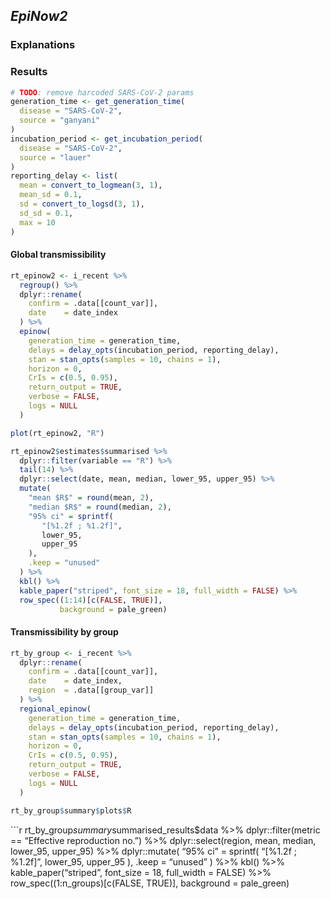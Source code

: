 ## _EpiNow2_ 

### Explanations

### Results

```r
# TODO: remove harcoded SARS-CoV-2 params
generation_time <- get_generation_time(
  disease = "SARS-CoV-2",
  source = "ganyani"
)
incubation_period <- get_incubation_period(
  disease = "SARS-CoV-2",
  source = "lauer"
)
reporting_delay <- list(
  mean = convert_to_logmean(3, 1),
  mean_sd = 0.1,
  sd = convert_to_logsd(3, 1),
  sd_sd = 0.1,
  max = 10
)
```

#### Global transmissibility

```r
rt_epinow2 <- i_recent %>%
  regroup() %>% 
  dplyr::rename(
    confirm = .data[[count_var]],
    date    = date_index
  ) %>% 
  epinow(
    generation_time = generation_time,
    delays = delay_opts(incubation_period, reporting_delay),
    stan = stan_opts(samples = 10, chains = 1),
    horizon = 0,
    CrIs = c(0.5, 0.95),
    return_output = TRUE,
    verbose = FALSE,
    logs = NULL
  )
```

```r
plot(rt_epinow2, "R")
```

```r
rt_epinow2$estimates$summarised %>% 
  dplyr::filter(variable == "R") %>% 
  tail(14) %>% 
  dplyr::select(date, mean, median, lower_95, upper_95) %>% 
  mutate(
    "mean $R$" = round(mean, 2),
    "median $R$" = round(median, 2),
    "95% ci" = sprintf(
       "[%1.2f ; %1.2f]",
       lower_95,
       upper_95
    ),
    .keep = "unused"
  ) %>% 
  kbl() %>% 
  kable_paper("striped", font_size = 18, full_width = FALSE) %>%
  row_spec((1:14)[c(FALSE, TRUE)],
           background = pale_green)
```

#### Transmissibility by group

```r
rt_by_group <- i_recent %>%
  dplyr::rename(
    confirm = .data[[count_var]],
    date    = date_index,
    region  = .data[[group_var]]
  ) %>% 
  regional_epinow(
    generation_time = generation_time,
    delays = delay_opts(incubation_period, reporting_delay),
    stan = stan_opts(samples = 10, chains = 1),
    horizon = 0,
    CrIs = c(0.5, 0.95),
    return_output = TRUE,
    verbose = FALSE,
    logs = NULL
  )
```

```r
rt_by_group$summary$plots$R
```

```r
rt_by_group$summary$summarised_results$data %>% 
  dplyr::filter(metric == "Effective reproduction no.") %>% 
  dplyr::select(region, mean, median, lower_95, upper_95) %>% 
  dplyr::mutate(
    "95% ci" = sprintf(
       "[%1.2f ; %1.2f]",
       lower_95,
       upper_95
    ),
    .keep = "unused"
  ) %>% 
  kbl() %>% 
  kable_paper("striped", font_size = 18, full_width = FALSE) %>%
  row_spec((1:n_groups)[c(FALSE, TRUE)],
           background = pale_green)
